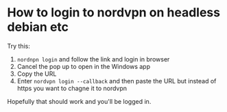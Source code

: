 # How to login to nordvpn on headless debian etc

Try this:

1. `nordnpn login` and follow the link and login in browser
2. Cancel the pop up to open in the Windows app
3. Copy the URL
4. Enter `nordvpn login --callback` and then paste the URL but instead of https you want to chagne it to nordvpn

Hopefully that should work and you'll be logged in.
